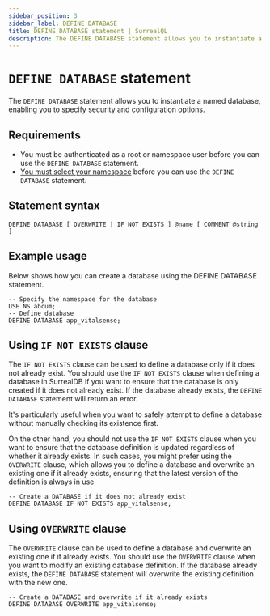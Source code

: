 ```yaml
---
sidebar_position: 3
sidebar_label: DEFINE DATABASE
title: DEFINE DATABASE statement | SurrealQL
description: The DEFINE DATABASE statement allows you to instantiate a named database, enabling you to specify security and configuration options.
---
```


# `DEFINE DATABASE` statement

The `DEFINE DATABASE` statement allows you to instantiate a named database, enabling you to specify security and configuration options.

## Requirements

- You must be authenticated as a root or namespace user before you can use the `DEFINE DATABASE` statement.
- [You must select your namespace](/docs/surrealdb/surrealql/statements/use) before you can use the `DEFINE DATABASE` statement.

## Statement syntax

```surql title="SurrealQL Syntax"
DEFINE DATABASE [ OVERWRITE | IF NOT EXISTS ] @name [ COMMENT @string ]
```

## Example usage
Below shows how you can create a database using the DEFINE DATABASE statement.

```surql
-- Specify the namespace for the database
USE NS abcum;
-- Define database
DEFINE DATABASE app_vitalsense;
```

## Using `IF NOT EXISTS` clause

<Since v="v1.3.0" />

The `IF NOT EXISTS` clause can be used to define a database only if it does not already exist. You should use the `IF NOT EXISTS` clause when defining a database in SurrealDB if you want to ensure that the database is only created if it does not already exist. If the database already exists, the `DEFINE DATABASE` statement will return an error. 

It's particularly useful when you want to safely attempt to define a database without manually checking its existence first.

On the other hand, you should not use the `IF NOT EXISTS` clause when you want to ensure that the database definition is updated regardless of whether it already exists. In such cases, you might prefer using the `OVERWRITE` clause, which allows you to define a database and overwrite an existing one if it already exists, ensuring that the latest version of the definition is always in use

```surql
-- Create a DATABASE if it does not already exist
DEFINE DATABASE IF NOT EXISTS app_vitalsense;
```

## Using `OVERWRITE` clause

<Since v="v2.0.0" />

The `OVERWRITE` clause can be used to define a database and overwrite an existing one if it already exists. You should use the `OVERWRITE` clause when you want to modify an existing database definition. If the database already exists, the `DEFINE DATABASE` statement will overwrite the existing definition with the new one.

```surql
-- Create a DATABASE and overwrite if it already exists
DEFINE DATABASE OVERWRITE app_vitalsense;
```
